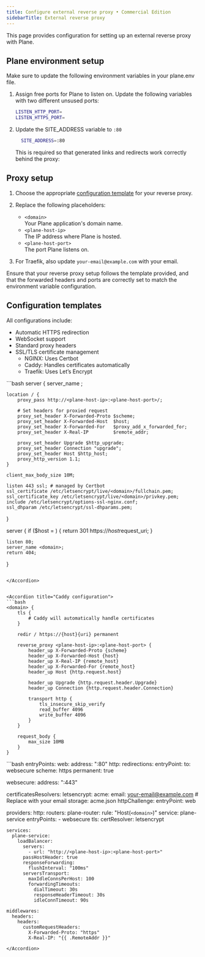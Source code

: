 ```yaml
---
title: Configure external reverse proxy • Commercial Edition
sidebarTitle: External reverse proxy
---
```


This page provides configuration for setting up an external reverse proxy with Plane. 

## Plane environment setup

Make sure to update the following environment variables in your plane.env file.

1. Assign free ports for Plane to listen on. Update the following variables with two different unsused ports:
    ```bash
    LISTEN_HTTP_PORT=
    LISTEN_HTTPS_PORT=
    ```

2. Update the SITE_ADDRESS variable to `:80`
    ```bash
      SITE_ADDRESS=:80
    ```
    This is required so that generated links and redirects work correctly behind the proxy:

## Proxy setup

1. Choose the appropriate [configuration template](#configuration-templates) for your reverse proxy.

2. Replace the following placeholders:
    - `<domain>`   
    Your Plane application's domain name.
    - `<plane-host-ip>`  
    The IP address where Plane is hosted.
    - `<plane-host-port>`   
    The port Plane listens on.
    
3. For Traefik, also update `your-email@example.com` with your email.

Ensure that your reverse proxy setup follows the template provided, and that the forwarded headers and ports are correctly set to match the environment variable configuration.


## Configuration templates

All configurations include:
- Automatic HTTPS redirection
- WebSocket support
- Standard proxy headers
- SSL/TLS certificate management
    - NGINX: Uses Certbot
    - Caddy: Handles certificates automatically
    - Traefik: Uses Let’s Encrypt


<Accordion title="NGINX configuration">
    ```bash
    server {
    server_name <domain>;

    location / {
        proxy_pass http://<plane-host-ip>:<plane-host-port>/;
        
        # Set headers for proxied request
        proxy_set_header X-Forwarded-Proto $scheme;
        proxy_set_header X-Forwarded-Host  $host;
        proxy_set_header X-Forwarded-For   $proxy_add_x_forwarded_for;
        proxy_set_header X-Real-IP         $remote_addr;
        
        proxy_set_header Upgrade $http_upgrade;
        proxy_set_header Connection "upgrade";
        proxy_set_header Host $http_host;
        proxy_http_version 1.1;
    }

    client_max_body_size 10M;

    listen 443 ssl; # managed by Certbot
    ssl_certificate /etc/letsencrypt/live/<domain>/fullchain.pem;
    ssl_certificate_key /etc/letsencrypt/live/<domain>/privkey.pem;
    include /etc/letsencrypt/options-ssl-nginx.conf;
    ssl_dhparam /etc/letsencrypt/ssl-dhparams.pem;
}

server {
    if ($host = <domain>) {
        return 301 https://$host$request_uri;
    }

    listen 80;
    server_name <domain>;
    return 404;
}
```

</Accordion>


<Accordion title="Caddy configuration">
```bash
<domain> {
    tls {
        # Caddy will automatically handle certificates
    }

    redir / https://{host}{uri} permanent

    reverse_proxy <plane-host-ip>:<plane-host-port> {
        header_up X-Forwarded-Proto {scheme}
        header_up X-Forwarded-Host {host}
        header_up X-Real-IP {remote_host}
        header_up X-Forwarded-For {remote_host}
        header_up Host {http.request.host}
        
        header_up Upgrade {http.request.header.Upgrade}
        header_up Connection {http.request.header.Connection}

        transport http {
            tls_insecure_skip_verify
            read_buffer 4096
            write_buffer 4096
        }
    }

    request_body {
        max_size 10MB
    }
}
```

</Accordion>

<Accordion title="Traefik configuration">
```bash
entryPoints:
  web:
    address: ":80"
    http:
      redirections:
        entryPoint:
          to: websecure
          scheme: https
          permanent: true
  
  websecure:
    address: ":443"

certificatesResolvers:
  letsencrypt:
    acme:
      email: your-email@example.com  # Replace with your email
      storage: acme.json
      httpChallenge:
        entryPoint: web

providers:
  http:
    routers:
      plane-router:
        rule: "Host(`<domain>`)"
        service: plane-service
        entryPoints:
          - websecure
        tls:
          certResolver: letsencrypt

    services:
      plane-service:
        loadBalancer:
          servers:
            - url: "http://<plane-host-ip>:<plane-host-port>"
          passHostHeader: true
          responseForwarding:
            flushInterval: "100ms"
          serversTransport:
            maxIdleConnsPerHost: 100
            forwardingTimeouts:
              dialTimeout: 30s
              responseHeaderTimeout: 30s
              idleConnTimeout: 90s
    
    middlewares:
      headers:
        headers:
          customRequestHeaders:
            X-Forwarded-Proto: "https"
            X-Real-IP: "{{ .RemoteAddr }}"
```
</Accordion>


